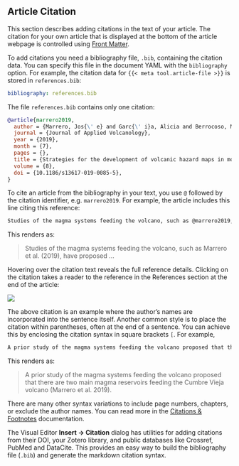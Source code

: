 ::: callout-tip

## Article Citation

This section describes adding citations in the text of your article. The citation for your own article that is displayed at the bottom of the article webpage is controlled using [Front Matter](#front-matter).

:::

To add citations you need a bibliography file, `.bib`, containing the citation data. You can specify this file in the document YAML with the `bibliography` option. For example, the citation data for `{{< meta tool.article-file >}}` is stored in `references.bib`:

```yaml
bibliography: references.bib
```

The file `references.bib` contains only one citation:

```.bib
@article{marrero2019,
  author = {Marrero, Jos{\' e} and Garc{\' i}a, Alicia and Berrocoso, Manuel and Llinares, {\' A}ngeles and Rodr{\' i}guez-Losada, Antonio and Ortiz, R.},
  journal = {Journal of Applied Volcanology},
  year = {2019},
  month = {7},
  pages = {},
  title = {Strategies for the development of volcanic hazard maps in monogenetic volcanic fields: the example of {La} {Palma} ({Canary} {Islands})},
  volume = {8},
  doi = {10.1186/s13617-019-0085-5},
}
```

To cite an article from the bibliography in your text, you use `@` followed by the citation identifier, e.g. `marrero2019`. For example, the article includes this line citing this reference: 

```markdown
Studies of the magma systems feeding the volcano, such as @marrero2019, have proposed ...
```

This renders as:

> Studies of the magma systems feeding the volcano, such as Marrero et al. (2019), have proposed ...

Hovering over the citation text reveals the full reference details. Clicking on the citation takes a reader to the reference in the References section at the end of the article:

![](images/article-references.png){fig-alt="Screenshot of the rendered article showing a section titled References. Below the title is a full reference starting 'Marrero, José, '." .border}



The above citation is an example where the author's names are incorporated into the sentence itself. Another common style is to place the citation within parentheses, often at the end of a sentence. You can achieve this by enclosing the citation syntax in square brackets `[`. For example,

```markdown
A prior study of the magma systems feeding the volcano proposed that there are two main magma reservoirs feeding the Cumbre Vieja volcano [@marrero2019].
```

This renders as:

> A prior study of the magma systems feeding the volcano proposed that there are two main magma reservoirs feeding the Cumbre Vieja volcano (Marrero et al. 2019).

There are many other syntax variations to include page numbers, chapters, or exclude the author names. You can read more in the [Citations & Footnotes](/docs/authoring/footnotes-and-citations.html) documentation.

::: {.content-visible unless-meta="tool.is_jupyterlab"}

The Visual Editor **Insert -> Citation** dialog has utilities for adding citations from their DOI, your Zotero library, and public databases like Crossref, PubMed and DataCite. This provides an easy way to build the  bibliography file (`.bib`) and generate the markdown citation syntax. 
:::
